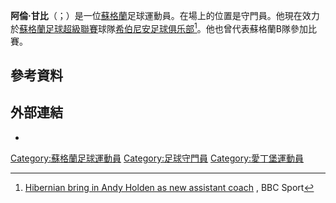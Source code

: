 '''阿倫·甘比'''（{{lang-en|Alan Combe}}；{{bd|1974年|4月3日}}）是一位[[蘇格蘭|蘇格蘭]]足球運動員。在場上的位置是守門員。他現在效力於[[蘇格蘭足球超級聯賽|蘇格蘭足球超級聯賽]]球隊[[希伯尼安足球俱乐部|希伯尼安足球俱乐部]]<ref>[http://www.bbc.co.uk/sport/0/football/28350562 Hibernian bring in Andy Holden as new assistant coach] {{Wayback|url=http://www.bbc.co.uk/sport/0/football/28350562 |date=20140721125154 }}, BBC Sport</ref>。他也曾代表蘇格蘭B隊參加比賽。

==參考資料==
{{Reflist}}

==外部連結==
*{{soccerbase|11494}}

{{DEFAULTSORT:Combe, Alan}}
[[Category:蘇格蘭足球運動員|Category:蘇格蘭足球運動員]]
[[Category:足球守門員|Category:足球守門員]]
[[Category:愛丁堡運動員|Category:愛丁堡運動員]]